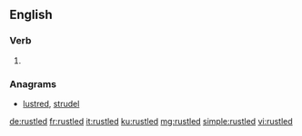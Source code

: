==English==

===Verb===
{{head|en|verb form}}

# {{en-past of|rustle}}

===Anagrams===
* [[lustred#English|lustred]], [[strudel#English|strudel]]

[[de:rustled]]
[[fr:rustled]]
[[it:rustled]]
[[ku:rustled]]
[[mg:rustled]]
[[simple:rustled]]
[[vi:rustled]]